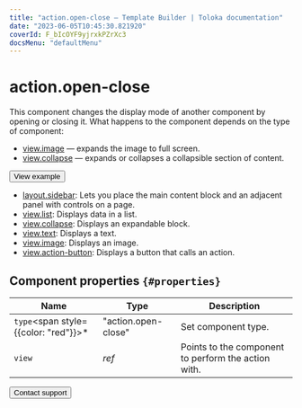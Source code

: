 ```yaml
---
title: "action.open-close — Template Builder | Toloka documentation"
date: "2023-06-05T10:45:30.821920"
coverId: F_bIcOYF9yjrxkPZrXc3
docsMenu: "defaultMenu"
---
```


# action.open-close

This component changes the display mode of another component by opening or closing it. What happens to the component depends on the type of component:

- [view.image](/docs/template-builder/reference/view.image) — expands the image to full screen.
- [view.collapse](/docs/template-builder/reference/view.collapse) — expands or collapses a collapsible section of content.

<Button themeColor="light" view="default" size="l" type="link" url="https://ya.cc/t/5rw-rEtC3tzAcs">View example</Button>

<Cut title="Components used in the example">

- [layout.sidebar](/docs/template-builder/reference/layout.sidebar): Lets you place the main content block and an adjacent panel with controls on a page.
- [view.list](/docs/template-builder/reference/view.list): Displays data in a list.
- [view.collapse](/docs/template-builder/reference/view.collapse): Displays an expandable block.
- [view.text](/docs/template-builder/reference/view.text): Displays a text.
- [view.image](/docs/template-builder/reference/view.image): Displays an image.
- [view.action-button](/docs/template-builder/reference/view.action-button): Displays a button that calls an action.

</Cut>

## Component properties `{#properties}`

**Name** | **Type** | **Description**
----- | ----- | -----
`type`<span style={{color: "red"}}>\*</span> | "action.open-close" | Set component type.
`view` | _ref_ | Points to the component to perform the action with.

<Button themeColor="light" view="default" size="l" type="link" url="/docs/guide/troubleshooting/support?form-source=template-builder-reference-action-open-close">Contact support</Button>